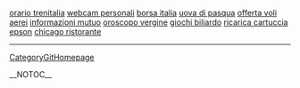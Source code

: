 <a href= http://orario-trenitalia.domest1c0.info >orario trenitalia</a>   <a href= http://webcam-personali.ghiaccio.info >webcam personali</a>   <a href= http://borsa-italia.ghiacc1o.info >borsa italia</a>   <a href= http://uova-di-pasqua.ghiaccio.info >uova di pasqua</a>   <a href= http://offerta-voli-aerei.ghiaccio.info >offerta voli aerei</a>   <a href= http://informazioni-mutuo.ghiacci0.info >informazioni mutuo</a>   <a href= http://oroscopo-vergine.domest1c0.info >oroscopo vergine</a>   <a href= http://giochi-biliardo.d0mest1co.info >giochi biliardo</a>   <a href= http://ricarica-cartuccia-epson.domest1c0.info >ricarica cartuccia epson</a>   <a href= http://chicago-ristorante.ghiacci0.info >chicago ristorante</a>
----
[[CategoryGitHomepage]]

__NOTOC__